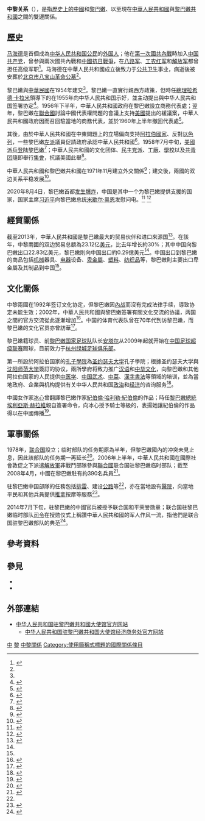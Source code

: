 {{NoteTA|G1=地名}}

{{not|中華民國與黎巴嫩關係}}

{{Infobox Bilateral relations|中國－黎巴嫩|中國|黎巴嫩|map=China Lebanon Locator.svg|envoytitle1=[[中国驻黎巴嫩大使列表|大使]]|envoy1=[[钱敏坚|钱敏坚]]|envoytitle2=[[黎巴嫩驻華大使列表|大使]]|envoy2=[[米莉亚·贾布尔|米莉亚·贾布尔]]<ref>{{cite web |title = 驻华大使到任顺序及递交国书日期 |url = https://www.mfa.gov.cn/web/lbfw_673061/fgzl_673083/202201/t20220114_10495616.shtml |publisher = 中华人民共和国外交部 |access-date = 2022-03-11 |archive-date = 2022-02-15 |archive-url = https://web.archive.org/web/20220215180551/https://www.mfa.gov.cn/web/lbfw_673061/fgzl_673083/202201/t20220114_10495616.shtml }}</ref>|mission1=[[中國駐黎巴嫩大使館|中國駐黎巴嫩大使館]]|mission2=[[黎巴嫩駐華大使館|黎巴嫩駐華大使館]]}}
'''中黎关系'''（{{lang-ar|العلاقات الصينية اللبنانية}}），是指[[中國歷史|歷史上的中國]]和[[黎巴嫩歷史|黎巴嫩]]、以至現在[[中華人民共和國|中華人民共和國]]與[[黎巴嫩共和國|黎巴嫩共和國]]之間的雙邊關係。

== 歷史 ==
{{link-en|美籍黎巴嫩人|Lebanese American}}[[马海德|马海德]]是首個成為[[中华人民共和国公民|中华人民共和国公民]]的[[外国人|外国人]]；他在[[第一次國共內戰|第一次國共內戰]]時加入[[中国共产党|中国共产党]]，曾参與兩次國共內戰和[[中國抗日戰爭|中國抗日戰爭]]，在[[八路军|八路军]]、[[工农红军|工农红军]]和[[解放军|解放军]]都曾担任高级军职<ref name="Citizen">{{cite web|author=赵娜 (编)|title=新中国卫生事业的开拓者——马海德|url=http://www.china.com.cn/photochina/zhuanti/mhd/2010-09/17/content_20955668.htm|publisher=中国网|accessdate=2015-03-06|archiveurl=https://web.archive.org/web/20130728010740/http://www.china.com.cn/photochina/zhuanti/mhd/2010-09/17/content_20955668.htm|archivedate=2013-07-28|date=2010-09-17|deadurl=no}}</ref>。马海德在中華人民共和國成立後致力于[[公共卫生|公共卫生]]事业，病逝後被安葬於[[北京市八宝山革命公墓|北京市八宝山革命公墓]]<ref name="Citizen"/>。

黎巴嫩與[[中華民國|中華民國]]在1954年建交<ref name="Maga"/>。黎巴嫩一直實行親西方政策，但時任[[黎巴嫩總理|總理]][[拉希德·卡拉米|拉希德·卡拉米]]領導下的{{link-en|黎巴嫩内阁|Cabinet of Lebanon}}在1955年向中华人民共和国示好，並主动提出與中华人民共和国签署协定<ref>{{cite book|author=裴坚章|title=中华人民共和国外交史: 1957-1969|year=1994|publisher=世界知识出版社|series=中华人民共和国外交史|volume=2}}</ref>{{Rp|144}}。1956年下半年，中華人民共和國政府在黎巴嫩設立商務代表處；翌年，黎巴嫩在[[聯合國|聯合國]]討論中國代表權問題的會議上支持[[美國|美國]]提出的緩議案，中華人民共和國政府因而召回駐當地的商務代表，並於1960年上半年撤回代表處<ref name="Maga">{{cite journal|journal=東吳歷史學報|year=2005|issue=13|publisher=東吳大學}}</ref>{{Rp|126}}。

其後，由於中華人民共和國在中東問題上的立場偏向支持[[阿拉伯國家|阿拉伯國家]]、反對[[以色列|以色列]]，一些黎巴嫩[[左派|左派]]議員促請政府承認中華人民共和國<ref>{{cite journal|journal=時事參考資料|year=1956|issue=235-250|publisher=行政院新聞局}}</ref>{{Rp|17}}。1958年7月中旬，[[1958年黎巴嫩危機|美國派兵登陆黎巴嫩]]<ref>{{cite journal|author=余立三|title=美国军队从黎巴嫩滚出去!|journal=世界知识|year=1958|issue=S1|publisher=世界知识出版社}}</ref>；中華人民共和國的文化团体、[[民主党派|民主党派]]、[[工廠|工廠]]、[[學校|學校]]以及[[中国共产主义青年团|共青团]]隨即舉行[[集會|集會]]，抗議美國此舉<ref>{{cite news|title=广东省各界人民纷纷集会抗议美国武装侵略黎巴嫩|newspaper=新华社|date=1958年7月}}</ref>。

中華人民共和國和黎巴嫩共和國在1971年11月建立外交關係<ref>{{cite book|author=余非|title=當代中國國情與外交拓展|year=2007|publisher=三聯書店(香港)有限公司|isbn=9789620426988}}</ref>{{Rp|148}}；建交後，兩國的双边关系平稳发展<ref>{{cite web|title=中国同黎巴嫩的关系|url=http://www.chinanews.com/gj/zlk/2014/01-15/179_2.shtml|publisher=中华人民共和国外交部|accessdate=2015-03-06|archiveurl=https://web.archive.org/web/20150306141805/http://www.chinanews.com/gj/zlk/2014/01-15/179_2.shtml|archivedate=2015-03-06|dead-url=no}}</ref>。

2020年8月4日，黎巴嫩首都[[2020年貝魯特爆炸事故|发生爆炸]]，中国是其中一个为黎巴嫩提供支援的国家，国家主席[[习近平|习近平]]向黎巴嫩总统[[米歇尔·奥恩|米歇尔·奥恩]]发慰问电。<ref>{{Cite web |url=https://news.un.org/zh/story/2020/08/1063812 |title=存档副本 |accessdate=2020-08-06 |archive-date=2020-11-05 |archive-url=https://web.archive.org/web/20201105183008/https://news.un.org/zh/story/2020/08/1063812 |dead-url=no }}</ref>
<ref>{{Cite web |url=http://paper.people.com.cn/rmrb/html/2020-08/06/nw.D110000renmrb_20200806_3-01.htm |title=存档副本 |accessdate=2020-08-06 |archive-date=2020-11-05 |archive-url=https://web.archive.org/web/20201105212800/http://paper.people.com.cn/rmrb/html/2020-08/06/nw.D110000renmrb_20200806_3-01.htm |dead-url=no }}</ref>

== 經貿關係 ==
{{Gallery
|title=中黎貿易趨勢圖（1995至2012年）
|width=350
|height=300
|align=center
|lines=1
|File:产品中国出口到黎巴嫩 (1995 - 2012).svg|中國出口到黎巴嫩的产品<ref>{{cite web|author=Alexander Simoes|title=产品中国出口到黎巴嫩 (1995 - 2012)|url=http://atlas.media.mit.edu/explore/stacked/hs/export/chn/lbn/show/1995.2012/|publisher=Observatory of Economic Complexity|accessdate=2015-03-06}}</ref>
|File:产品黎巴嫩出口到中国 (1995 - 2012).svg|黎巴嫩出口到中國的产品<ref>{{cite web|author=Alexander Simoes|title=产品黎巴嫩出口到中国 (1995 - 2012)|url=http://atlas.media.mit.edu/explore/stacked/hs/export/lbn/chn/show/1995.2012/|publisher=Observatory of Economic Complexity|accessdate=2015-03-06}}</ref>
}}
截至2013年，中華人民共和國是黎巴嫩最大的贸易伙伴和进口來源国<ref name=Trade>{{cite web|title=2013年中国同黎巴嫩贸易总额23.12亿美元，同比增长28.2%|url=http://lb.mofcom.gov.cn/article/zxhz/zhxm/201402/20140200488602.shtml|publisher=中华人民共和国驻黎巴嫩共和国大使馆经济商务参赞处|accessdate=2015-03-06|archiveurl=https://web.archive.org/web/20150306161358/http://lb.mofcom.gov.cn/article/zxhz/zhxm/201402/20140200488602.shtml|archivedate=2015-03-06|deadurl=no|date=2014-02-11}}</ref>。在該年，中黎兩國的双边贸易总额為23.12亿[[美元|美元]]，比去年增长約30%；其中中国向黎巴嫩出口22.83亿美元，黎巴嫩則向中国出口約0.29億美元<ref name=Trade/>。中国出口到黎巴嫩的商品包括[[机械|机械]]器具、[[电器|电器]]设备、[[卑金屬|卑金屬]]、[[塑料|塑料]]、[[纺织品|纺织品]]等，黎巴嫩則主要出口卑金屬及其制品到中国<ref name=Trade/>。

== 文化關係 ==
中黎兩國在1992年签订文化协定，但黎巴嫩因[[黎巴嫩內战|內战]]而沒有完成法律手续，導致协定未能生效；2002年，中華人民共和國與黎巴嫩签署有關文化交流的协議，两国之間的官方交流從此逐漸增加<ref>{{cite web|title=中国和黎巴嫩文化交流简况|url=http://lb.china-embassy.org/chn/whkj/sbwhjyjljk/t227968.htm|accessdate=2015-03-06|archiveurl=https://web.archive.org/web/20081204120035/http://lb.china-embassy.org/chn/whkj/sbwhjyjljk/t227968.htm|archivedate=2008-12-04|date=2005-12-14|deadurl=no}}</ref>。中国的体育代表队曾在70年代到访黎巴嫩，而黎巴嫩的文化官员亦曾訪華<ref>{{cite book|title=新中国对外文化交流史略|year=1999|publisher=中国友谊出版公司|isbn=9787505714779}}</ref>{{Rp|283}}。

黎巴嫩籍球员、前[[黎巴嫩国家足球队|黎巴嫩国家足球队]]队长[[安塔尔|安塔尔]]从2009年起就开始在[[中国足球超级联赛|中国足球超级联赛]]踢球，目前效力于[[杭州绿城足球俱乐部|杭州绿城足球俱乐部]]。

第一所設於阿拉伯国家的[[孔子學院|孔子學院]]為[[圣约瑟夫大学|圣约瑟夫大学]]孔子學院；根據圣约瑟夫大学與[[沈阳师范大学|沈阳师范大学]]簽訂的协议，兩所學府将致力推广[[汉语|汉语]]和[[中华文化|中华文化]]，向黎巴嫩和其他阿拉伯国家的人民提供[[中医学|中医学]]、[[中国武术|中国武术]]、[[中菜|中菜]]、[[漢字書法|漢字書法]]等領域的培训，並為當地政府、企業與机构提供有关中华人民共和国[[中华人民共和国政治|政治]]和[[中华人民共和国经济|经济]]的咨询服务<ref>{{cite news|title=阿拉伯国家首家孔子学院在黎巴嫩一大学成立|url=http://www.china.com.cn/news/txt/2007-02/28/content_7883043.htm|accessdate=2015-03-06|newspaper=新华网|date=2007-02-28|archiveurl=https://web.archive.org/web/20150306121759/http://www.china.com.cn/news/txt/2007-02/28/content_7883043.htm|archivedate=2015-03-06|deadurl=no}}</ref>。

中國女作家[[冰心|冰心]]曾翻譯黎巴嫩作家[[紀伯倫·哈利勒·紀伯倫|紀伯倫·哈利勒·紀伯倫]]的作品；時任[[黎巴嫩總統|黎巴嫩總統]][[埃利亞斯·赫拉維|埃利亞斯·赫拉維]]親自簽署命令，向冰心授予騎士等級的{{link-en|國家雪松勳章|National Order of the Cedar}}，表揚她讓紀伯倫的作品得以在中國傳播<ref>{{cite book|author=王炳根|title=玫瑰的盛開與凋謝: 冰心與吳文藻（一九五一～一九九九）|year=2014|isbn=9789865729424}}</ref>{{Rp|676–677}}。

== 軍事關係 ==
1978年，[[联合国|联合国]]設立{{link-en|联合国驻黎巴嫩临时部队|United Nations Interim Force in Lebanon|派驻黎巴嫩的临时部队}}；临时部队的任务期原為半年，但黎巴嫩國內的冲突未見止息，因此該部队的任务期一再延长<ref>{{cite web|title=探营中国维和部队之黎巴嫩|url=http://military.people.com.cn/GB/8221/74407/114059/|work=中国赴黎巴嫩维和部队报道集|publisher=人民网|accessdate=2015-03-05|archiveurl=https://web.archive.org/web/20150306092036/http://military.people.com.cn/GB/8221/74407/114059/|archivedate=2015-03-06|deadurl=no}}</ref>。2006年上半年，中華人民共和國在國際社會敦促之下派遣[[解放軍|解放軍]]非戰鬥部隊參與[[聯合國|聯合國]]联合国驻黎巴嫩临时部队；截至2008年4月，中國在黎巴嫩駐有約390名兵員<ref>{{cite book|author=李俊毅|title=變革與合作: 中國參與聯合國維和行動之研究|year=2009|publisher=秀威出版|isbn=9789862211519}}</ref>{{Rp|81, 128, 172}}。

驻黎巴嫩中国部隊的任務包括[[排雷|排雷]]、建设[[公路|公路]]等<ref name="task"/>，亦在當地設有[[醫院|醫院]]，向當地平民和其他兵員提供[[推拿|推拿]]按摩等服務<ref>{{cite news|title=“中国推拿”走进联黎部队 为官兵治愈各种伤病37例|url=http://news.ifeng.com/gundong/detail_2010_12/27/3719875_1.shtml|accessdate=2015-03-05|newspaper=人民网|date=2010-12-27|author1=伍文晖|author2=黄瑞|author3=李凌葵|archiveurl=https://web.archive.org/web/20150306091943/http://news.ifeng.com/gundong/detail_2010_12/27/3719875_1.shtml|archivedate=2015-03-06|deadurl=no}}</ref>。

2014年7月下旬，驻黎巴嫩的中國官兵被授予联合国和平荣誉勋章；联合国驻黎巴嫩临时部队[[司令|司令]]{{link-en|盧西亞諾·波爾托拉諾|Luciano Portolano}}在授勋仪式上稱讚中華人民共和國的军人作风一流，指他們是联合国驻黎巴嫩部队的典范<ref name="task">{{cite news|title=中国赴黎维和部队官兵荣获联合国“和平荣誉勋章”|url=http://news.xinhuanet.com/world/2014-07/29/c_1111854443.htm|accessdate=2015-03-06|newspaper=新华网|date=2014-07-29|archiveurl=https://web.archive.org/web/20150306091626/http://news.xinhuanet.com/world/2014-07/29/c_1111854443.htm|archivedate=2015-03-06|deadurl=no}}</ref>。

== 參考資料 ==
{{reflist|2}}

== 參見 ==
{{Portal box|国际关系|中国|中华人民共和国|黎巴嫩|image4=Flag of Lebanon.svg}}
* {{link-en|中國－阿拉伯關係|Sino-Arab relations}}
* {{link-en|黎巴嫩外交|Foreign relations of Lebanon}}

== 外部連結 ==
* [http://lb.china-embassy.gov.cn/chn/ 中华人民共和国驻黎巴嫩共和國大使馆官方网站]{{zh-cn}}{{en}}
** [http://lb.mofcom.gov.cn/ 中华人民共和国驻黎巴嫩共和国大使馆经济商务处官方网站] {{Wayback|url=http://lb.mofcom.gov.cn/ |date=20030528022504 }}{{zh-cn}}

{{中華人民共和國外交}}
{{黎巴嫩外交}}
[[Category:黎巴嫩雙邊關係|中]]
[[Category:中國與亞洲國家關係|黎]]
[[Category:中黎關係|]]
[[Category:使用簡稱式標題的國際關係條目|Category:使用簡稱式標題的國際關係條目]]